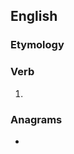 ==English==
===Etymology===
{{suffix|en|enlarge|s}}

===Verb===
{{head|en|verb form}}

# {{en-third-person singular of|enlarge}}

===Anagrams===
* {{anagrams|en|a=aeeglnrs|generals|gleaners|reangles}}